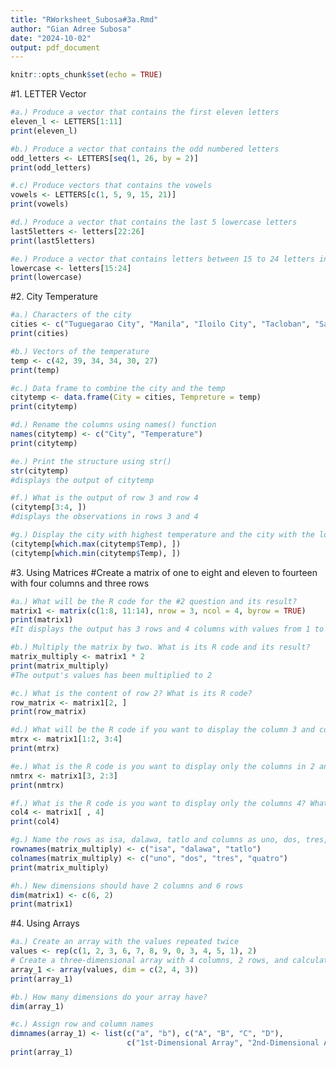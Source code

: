 ```yaml
---
title: "RWorksheet_Subosa#3a.Rmd"
author: "Gian Adree Subosa"
date: "2024-10-02"
output: pdf_document
---
```


```r
knitr::opts_chunk$set(echo = TRUE)
```

#1. LETTER Vector
```r
#a.) Produce a vector that contains the first eleven letters
eleven_l <- LETTERS[1:11]
print(eleven_l)
```

```r
#b.) Produce a vector that contains the odd numbered letters
odd_letters <- LETTERS[seq(1, 26, by = 2)]
print(odd_letters)
```

```r
#.c) Produce vectors that contains the vowels
vowels <- LETTERS[c(1, 5, 9, 15, 21)]
print(vowels)
```

```r
#d.) Produce a vector that contains the last 5 lowercase letters
last5letters <- letters[22:26]
print(last5letters)
```

```r
#e.) Produce a vector that contains letters between 15 to 24 letters in lowercase
lowercase <- letters[15:24]
print(lowercase)
```

#2. City Temperature
```r
#a.) Characters of the city
cities <- c("Tuguegarao City", "Manila", "Iloilo City", "Tacloban", "Samal Island", "Davao City")
print(cities)
```

```r
#b.) Vectors of the temperature
temp <- c(42, 39, 34, 34, 30, 27)
print(temp)
```

```r
#c.) Data frame to combine the city and the temp
citytemp <- data.frame(City = cities, Tempreture = temp)
print(citytemp)
```

```r
#d.) Rename the columns using names() function
names(citytemp) <- c("City", "Temperature")
print(citytemp)
```

```r
#e.) Print the structure using str()
str(citytemp)
#displays the output of citytemp
```

```r
#f.) What is the output of row 3 and row 4
(citytemp[3:4, ])
#displays the observations in rows 3 and 4
```

```r
#g.) Display the city with highest temperature and the city with the lowest temperature.
(citytemp[which.max(citytemp$Temp), ])
(citytemp[which.min(citytemp$Temp), ])
```

#3. Using Matrices
#Create a matrix of one to eight and eleven to fourteen with four columns and three rows
```r
#a.) What will be the R code for the #2 question and its result?
matrix1 <- matrix(c(1:8, 11:14), nrow = 3, ncol = 4, byrow = TRUE)
print(matrix1)
#It displays the output has 3 rows and 4 columns with values from 1 to 8 and 11 to 14
```

```r
#b.) Multiply the matrix by two. What is its R code and its result?
matrix_multiply <- matrix1 * 2
print(matrix_multiply)
#The output's values has been multiplied to 2
```

```r
#c.) What is the content of row 2? What is its R code?
row_matrix <- matrix1[2, ]
print(row_matrix)
```

```r
#d.) What will be the R code if you want to display the column 3 and column 4 in row 1 and row 2? What is its output?
mtrx <- matrix1[1:2, 3:4]
print(mtrx)
```

```r
#e.) What is the R code is you want to display only the columns in 2 and 3, row 3? What is its output?
nmtrx <- matrix1[3, 2:3]
print(nmtrx)
```

```r
#f.) What is the R code is you want to display only the columns 4? What is its output?
col4 <- matrix1[ , 4]
print(col4)
```

```r
#g.) Name the rows as isa, dalawa, tatlo and columns as uno, dos, tres, quatro for the matrix that was created in b. What is its R code and corresponding output?
rownames(matrix_multiply) <- c("isa", "dalawa", "tatlo")
colnames(matrix_multiply) <- c("uno", "dos", "tres", "quatro")
print(matrix_multiply)
```

```r
#h.) New dimensions should have 2 columns and 6 rows
dim(matrix1) <- c(6, 2)
print(matrix1)
```

#4. Using Arrays
```r
#a.) Create an array with the values repeated twice
values <- rep(c(1, 2, 3, 6, 7, 8, 9, 0, 3, 4, 5, 1), 2)
# Create a three-dimensional array with 4 columns, 2 rows, and calculate the depth
array_1 <- array(values, dim = c(2, 4, 3))
print(array_1)
```

```r
#b.) How many dimensions do your array have?
dim(array_1)
```

```r
#c.) Assign row and column names
dimnames(array_1) <- list(c("a", "b"), c("A", "B", "C", "D"), 
                          c("1st-Dimensional Array", "2nd-Dimensional Array", "3rd-Dimensional Array"))
print(array_1)
```